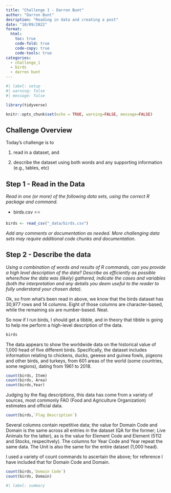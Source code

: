 ```yaml
---
title: "Challenge 1 - Darron Bunt"
author: "Darron Bunt"
desription: "Reading in data and creating a post"
date: "10/09/2022"
format:
  html:
    toc: true
    code-fold: true
    code-copy: true
    code-tools: true
categories:
  - challenge_1
  - birds
  - darron bunt
---
```


```r
#| label: setup
#| warning: false
#| message: false

library(tidyverse)

knitr::opts_chunk$set(echo = TRUE, warning=FALSE, message=FALSE)
```

## Challenge Overview

Today's challenge is to

1)  read in a dataset, and

2)  describe the dataset using both words and any supporting information (e.g., tables, etc)

## Step 1 - Read in the Data

*Read in one (or more) of the following data sets, using the correct R package and command.*

-   birds.csv ⭐⭐

```r
birds <- read_csv("_data/birds.csv")
```

*Add any comments or documentation as needed. More challenging data sets may require additional code chunks and documentation.*

## Step 2 - Describe the data

*Using a combination of words and results of R commands, can you provide a high level description of the data? Describe as efficiently as possible where/how the data was (likely) gathered, indicate the cases and variables (both the interpretation and any details you deem useful to the reader to fully understand your chosen data).*

Ok, so from what's been read in above, we know that the birds dataset has 30,977 rows and 14 columns. Eight of those columns are character-based, while the remaining six are number-based. Neat.

So now if I run birds, I should get a tibble, and in theory that tibble is going to help me perform a high-level description of the data. 

```r
birds
```
The data appears to show the worldwide data on the historical value of 1,000 head of five different birds. Specifically, the dataset includes information relating to chickens, ducks, geeese and guinea fowls, pigeons and other birds, and turkeys, from 601 areas of the world (some countries, some regions), dating from 1961 to 2018.     

```r
count(birds, Item)
count(birds, Area)
count(birds,Year)
```
Judging by the flag descriptions, this data has come from a variety of sources, most commonly FAO (Food and Agriculture Organization) estimates and official data. 

```r
count(birds,`Flag Description`)
```
Several columns contain repetitive data; the value for Domain Code and Domain is the same across all entries in the dataset (QA for the former; Live Animals for the latter), as is the value for Element Code and Element (5112 and Stocks, respecitvely). The columns for Year Code and Year repeat the same data. The Unit is also the same for the entire dataset (1,000 head). 

I used a variety of count commands to ascertain the above; for reference I have included that for Domain Code and Domain.

```r
count(birds,`Domain Code`)
count(birds, Domain)
```

```r
#| label: summary

```
